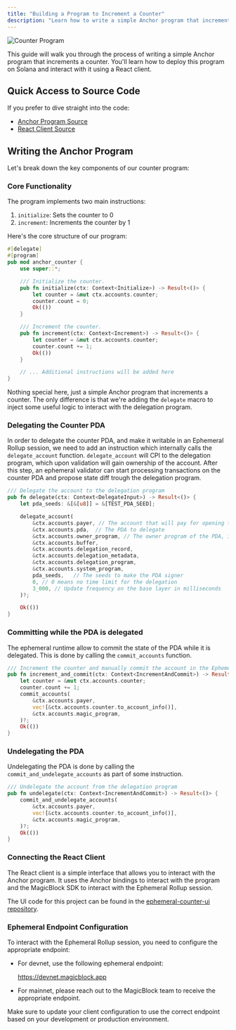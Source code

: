 ```yaml
---
title: "Building a Program to Increment a Counter"
description: "Learn how to write a simple Anchor program that increments a counter on Solana"
---
```


![Counter Program](https://raw.githubusercontent.com/GabrielePicco/notes/main/counter.png)

This guide will walk you through the process of writing a simple Anchor program that increments a counter. You'll learn how to deploy this program on Solana and interact with it using a React client.

## Quick Access to Source Code

If you prefer to dive straight into the code:
- [Anchor Program Source](https://github.com/magicblock-labs/magicblock-engine-examples/blob/main/anchor-counter/programs/anchor-counter/src/lib.rs)
- [React Client Source](https://github.com/GabrielePicco/ephemeral-counter-ui)

## Writing the Anchor Program

Let's break down the key components of our counter program:

### Core Functionality

The program implements two main instructions:

1. `initialize`: Sets the counter to 0
2. `increment`: Increments the counter by 1

Here's the core structure of our program:

```rust
#[delegate]
#[program]
pub mod anchor_counter {
    use super::*;

    /// Initialize the counter.
    pub fn initialize(ctx: Context<Initialize>) -> Result<()> {
        let counter = &mut ctx.accounts.counter;
        counter.count = 0;
        Ok(())
    }

    /// Increment the counter.
    pub fn increment(ctx: Context<Increment>) -> Result<()> {
        let counter = &mut ctx.accounts.counter;
        counter.count += 1;
        Ok(())
    }

    // ... Additional instructions will be added here
}
```


Nothing special here, just a simple Anchor program that increments a counter. The only difference is that we're adding the `delegate` macro to inject some useful logic to interact with the delegation program.
### Delegating the Counter PDA

In order to delegate the counter PDA, and make it writable in an Ephemeral Rollup session, we need to add an instruction which
internally calls the `delegate_account` function. `delegate_account` will CPI to the delegation program, which upon validation will gain ownership of the account.
After this step, an ephemeral validator can start processing transactions on the counter PDA and propose state diff trough the delegation program.

```rust
/// Delegate the account to the delegation program
pub fn delegate(ctx: Context<DelegateInput>) -> Result<()> {
    let pda_seeds: &[&[u8]] = &[TEST_PDA_SEED];

    delegate_account(
        &ctx.accounts.payer, // The account that will pay for opening the delegation session. Rent of opened PDAs will be recover on undelegation.
        &ctx.accounts.pda,  // The PDA to delegate
        &ctx.accounts.owner_program, // The owner program of the PDA, in this case the counter program itself
        &ctx.accounts.buffer,
        &ctx.accounts.delegation_record,
        &ctx.accounts.delegation_metadata,
        &ctx.accounts.delegation_program,
        &ctx.accounts.system_program,
        pda_seeds,   // The seeds to make the PDA signer
        0, // 0 means no time limit for the delegation
        3_000, // Update frequency on the base layer in milliseconds
    )?;

    Ok(())
}
```

### Committing while the PDA is delegated

The ephemeral runtime allow to commit the state of the PDA while it is delegated. This is done by calling the `commit_accounts` function.

```rust
/// Increment the counter and manually commit the account in the Ephemeral Rollup session.
pub fn increment_and_commit(ctx: Context<IncrementAndCommit>) -> Result<()> {
    let counter = &mut ctx.accounts.counter;
    counter.count += 1;
    commit_accounts(
        &ctx.accounts.payer,
        vec![&ctx.accounts.counter.to_account_info()],
        &ctx.accounts.magic_program,
    )?;
    Ok(())
}
```

### Undelegating the PDA

Undelegating the PDA is done by calling the `commit_and_undelegate_accounts` as part of some instruction.

```rust
/// Undelegate the account from the delegation program
pub fn undelegate(ctx: Context<IncrementAndCommit>) -> Result<()> {
    commit_and_undelegate_accounts(
        &ctx.accounts.payer,
        vec![&ctx.accounts.counter.to_account_info()],
        &ctx.accounts.magic_program,
    )?;
    Ok(())
}
```

### Connecting the React Client

The React client is a simple interface that allows you to interact with the Anchor program.
It uses the Anchor bindings to interact with the program and the MagicBlock SDK to interact with the Ephemeral Rollup session.

The UI code for this project can be found in the [ephemeral-counter-ui repository](https://github.com/magicblock-labs/ephemeral-counter-ui).

### Ephemeral Endpoint Configuration

To interact with the Ephemeral Rollup session, you need to configure the appropriate endpoint:

- For devnet, use the following ephemeral endpoint:

  https://devnet.magicblock.app


- For mainnet, please reach out to the MagicBlock team to receive the appropriate endpoint.

Make sure to update your client configuration to use the correct endpoint based on your development or production environment.


